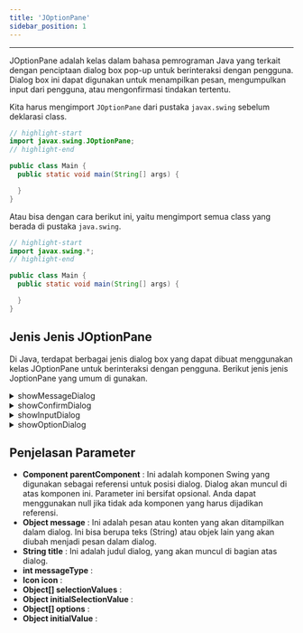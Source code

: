 ```yaml
---
title: 'JOptionPane'
sidebar_position: 1
---
```


<hr />

JOptionPane adalah kelas dalam bahasa pemrograman Java yang terkait dengan penciptaan dialog box pop-up untuk berinteraksi dengan pengguna. Dialog box ini dapat digunakan untuk menampilkan pesan, mengumpulkan input dari pengguna, atau mengonfirmasi tindakan tertentu.

Kita harus mengimport `JOptionPane` dari pustaka `javax.swing` sebelum deklarasi class.
```java 
// highlight-start
import javax.swing.JOptionPane;
// highlight-end

public class Main {
  public static void main(String[] args) {

  }
}
```
Atau bisa dengan cara berikut ini, yaitu mengimport semua class yang berada di pustaka `java.swing`.
```java 
// highlight-start
import javax.swing.*;
// highlight-end

public class Main {
  public static void main(String[] args) {

  }
}
```

## Jenis Jenis JOptionPane

Di Java, terdapat berbagai jenis dialog box yang dapat dibuat menggunakan kelas JOptionPane untuk berinteraksi dengan pengguna. Berikut jenis jenis JoptionPane yang umum di gunakan.

<details>
<summary className="sum-bold">showMessageDialog</summary>

- Berfungsi untuk menampilkan dialog pesan.
- Tidak membutuhkan variabel.
- Membutuhkan minimal 2 parameter dan maksimal 5 parameter.
- Kita hanya bisa mengisi 2, 4 dan 5 parameter saja. 

Silahkan lihat penjelasan parameter [disini](#penjelasan-parameter)

<Tabs groupId="showMessageDialog">
<TabItem value="2 Parameter" default>

**Parameter yang di butuhkan**

```java
JOptionPane.showMessageDialog(Component parentComponent, Object message);
```
**Contoh**

```java
import javax.swing.JOptionPane;
public class Main {
  public static void main(String[] args) {
    JOptionPane.showMessageDialog(null, "Hai Namaku Yanto");
  }
}
```

**Output**

![Output showMessageDialog](/img/java/showmessagedialog.png)

</TabItem>
<TabItem value="4 Parameter">

**Parameter yang di butuhkan**

```java
JOptionPane.showMessageDialog(Component parentComponent, Object message, String title, int messageType);
```
**Contoh**

```java
import javax.swing.JOptionPane;
public class Main {
  public static void main(String[] args) {
    JOptionPane.showMessageDialog(null, "Hai Namaku Yanto", "INI JUDUL", JOptionPane.PLAIN_MESSAGE);
  }
}
```

**Output**

![Output showMessageDialog 4 parameter](/img/java/showmessgaedialog-4-paramter.png)

</TabItem>
<TabItem value="5 Parameter">

Menggunakan 5 parameter membutuhkan class tambahan dari pustaka `javax.swing` yaitu `Icon` dan `ImageIcon` untuk mengambil gambar dari path/lokasi yang akan kita tentukan.

**Parameter yang di butuhkan**

```java
JOptionPane.showMessageDialog(Component parentComponent, Object message, String title, int messageType, Icon icon);
```
**Contoh**

```java
import javax.swing.JOptionPane;
import javax.swing.ImageIcon;
import javax.swing.Icon;
public class Main {
  public static void main(String[] args) {
    Icon kustomIcon = new ImageIcon("vector.png"); 
    JOptionPane.showMessageDialog(null, "Ini adalah pesan informasi.", "Informasi", JOptionPane.INFORMATION_MESSAGE, kustomIcon);
  }
}
```

**Output**

![Output showMessageDialog 5 parameter](/img/java/showmessagedialog-5-parameter.png)

</TabItem>
</Tabs> 

</details> 

<details>
<summary className="sum-bold">showConfirmDialog</summary>

- Berfungsi untuk menampilkan dialog pilihan sepert `Yes`, `No` dan `Cancel`.
- Bisa menggunakan variabel dengan tipe data default int.
- Kita hanya bisa mengisi 2, 4, 5 dan 6 parameter. 

Silahkan lihat penjelasan parameter [disini](#penjelasan-parameter)

<Tabs groupId="showConfirmDialog">
<TabItem value="2 Parameter" default>

**Parameter yang di butuhkan**

```java
JOptionPane.showConfirmDialog(Component parentComponent, Object message);
```
**Contoh**

```java
import javax.swing.JOptionPane;
public class Main {
  public static void main(String[] args) {
    JOptionPane.showConfirmDialog(null, "apakah anda yakin ingin keluar?");
  }
}
```

**Output**

![Output showConfirmDialog](/img/java/showconfirmdialog-2-parameter.png)

</TabItem>
<TabItem value="4 Parameter">

**Parameter yang di butuhkan**

```java
JOptionPane.showConfirmDialog(Component parentComponent, Object message, String title, int optionType);
```
**Contoh**

```java
import javax.swing.JOptionPane;
public class Main {
  public static void main(String[] args) {
    JOptionPane.showConfirmDialog(null, "ulangi program", "pop up pemberitahuan", JOptionPane.YES_NO_OPTION);
  }
}
```

**Output**

![Output showConfirmDialog 4 parameter](/img/java/showconfirmdialog-4-parameter.png)

</TabItem>
<TabItem value="5 Parameter">

**Parameter yang di butuhkan**

```java
JOptionPane.showConfirmDialog(Component parentComponent, Object message, String title, int optionType, int messageType);
```
**Contoh**

```java
import javax.swing.JOptionPane;
public class Main {
  public static void main(String[] args) {
    JOptionPane.showConfirmDialog(null, "ulangi program", "pop up pemberitahuan", JOptionPane.YES_NO_OPTION, JOptionPane.PLAIN_MESSAGE);
  }
}
```

**Output**

![Output showConfirmDialog 4 parameter](/img/java/showconfirmdialog-5-parameter.png)

</TabItem>
<TabItem value="6 Parameter">

Menggunakan 6 parameter membutuhkan class tambahan dari pustaka `javax.swing` yaitu `Icon` dan `ImageIcon` untuk mengambil gambar dari path/lokasi yang akan kita tentukan.

**Parameter yang di butuhkan**

```java
JOptionPane.showConfirmDialog(Component parentComponent, Object message, String title, int messageType, Icon icon);
```
**Contoh**

```java
import javax.swing.JOptionPane;
import javax.swing.ImageIcon;
import javax.swing.Icon;
public class Main {
  public static void main(String[] args) {
    Icon iconKusom = new ImageIcon("vector.png");
    JOptionPane.showConfirmDialog(null, "ulangi program", "pop up pemberitahuan", JOptionPane.YES_NO_OPTION, JOptionPane.PLAIN_MESSAGE, iconKusom);
  }
}
```

**Output**

![Output showConfirmDialog 6 parameter](/img/java/showconfirmdialog-6-parameter.png)

</TabItem>
</Tabs> 

</details>

<details>
<summary className="sum-bold">showInputDialog</summary>

- Berfungsi untuk menampilkan dialog input kepada pengguna.
- Bisa menggunakan variabel dengan tipe data default String.
- Kita bisa mengisi 1, 2, 3 dan 7 parameter. 

Silahkan lihat penjelasan parameter [disini](#penjelasan-parameter)

<Tabs groupId="showConfirmDialog">
<TabItem value="1 Parameter" default>

**Parameter yang di butuhkan**

```java
JOptionPane.showInputDialog(Object message);
```
**Contoh**

```java
import javax.swing.JOptionPane;
public class Main {
  public static void main(String[] args) {
    JOptionPane.showInputDialog("Masukkan Nama Anda : ");
  }
}
```

**Output**

![Output showInputDialog](/img/java/inputdialog-1-parameter.png)

</TabItem>
<TabItem value="2 Parameter">

Menggunakan 2 parameter ada 2 Cara :
- **mengisi parameter `Component parentComponent` dan `Object message`.**
  ```java
  JOptionPane.showInputDialog(Component parentComponent, Object message);
  ```

  **Contoh**
  ```java
  import javax.swing.JOptionPane;
  public class Main {
    public static void main(String[] args) {
      JOptionPane.showInputDialog(null, "Masukkan Alamat Anda : ");
    }
  }
  ```

  **Output**
  ![Output showInputDialog 2 v2 parameter](/img/java/inputdialog-2parameterv1.png)

- **mengisi parameter `Object message` dan `Object initialSelectonValue`.**
  ```java
  JOptionPane.showInputDialog(Object message, Object Object initialSelectonValue);
  ```

  **Contoh**
  ```java
  import javax.swing.JOptionPane;
  public class Main {
    public static void main(String[] args) {
      JOptionPane.showInputDialog("Masukkan Alamat Anda : ", "Contoh : Jakarta");
    }
  }
  ```

  **Output**
  ![Output showInputDialog 4 parameter](/img/java/inputdialog-2parameterv2.png)

</TabItem>
<TabItem value="3 Parameter">

**Parameter yang di butuhkan**

```java
JOptionPane.showInputDialog(Component parentComponent, Object message, Object initialSelectonValue);
```
**Contoh**

```java
import javax.swing.JOptionPane;
public class Main {
    public static void main(String[] args) {
    JOptionPane.showInputDialog(null, "Masukkan Umur Anda : ", "Contoh : 30");
  }
}
```

**Output**

![Output showInputDialog 3 parameter](/img/java/inputdialog-3-parameter.png)

</TabItem>
<TabItem value="4 Parameter">

**Parameter yang di butuhkan**

```java
JOptionPane.showInputDialog(Component parentComponent, Object message, String title, int messageType);
```
**Contoh**

```java
import javax.swing.JOptionPane;
public class Main {
    public static void main(String[] args) {
    JOptionPane.showInputDialog(null, "Masukkan NIM : ", "Input Nim", JOptionPane.PLAIN_MESSAGE);JOptionPane.showInputDialog(null, "Masukkan Umur Anda : ", "Contoh : 30");
  }
}
```

**Output**

![Output showInputDialog 3 parameter](/img/java/inputdialog-4-parameter.png)

</TabItem>
<TabItem value="7 Parameter">

Menggunakan 7 parameter membutuhkan beberapa hal berikut : 
- class tambahan dari pustaka `javax.swing` yaitu `Icon` dan `ImageIcon` untuk mengambil gambar dari path/lokasi yang akan kita tentukan.
- Array Object 1 dimensi.

**Parameter yang di butuhkan**

```java
JOptionPane.showInputDialog(Component parentComponent, Object message, String title, int messageType, Icon icon, Object[] selectionValues, Object initialSelectionValue);
```
**Contoh 1**

```java
import javax.swing.JOptionPane;
import javax.swing.ImageIcon;
import javax.swing.Icon;
public class Main {
  public static void main(String[] args) {
    Icon iconKusom = new ImageIcon("vector.png");
    String[] pilihan = {"Pilihan 1", "Pilihan 2", "Pilihan 3"};

    JOptionPane.showInputDialog(null, "Pilih salah satu opsi:", "Pilih Opsi", JOptionPane.QUESTION_MESSAGE, iconKusom, pilihan, pilihan[2]);
  }
}
```

**Contoh 2**

```java
import javax.swing.JOptionPane;
import javax.swing.ImageIcon;
import javax.swing.Icon;
public class Main {
  public static void main(String[] args) {
    Icon iconKusom = new ImageIcon("vector.png");
    JOptionPane.showInputDialog(null, "Pilih salah satu opsi:", "Pilih Opsi", JOptionPane.QUESTION_MESSAGE, iconKusom, new Object[]{"Pilihan 1", "Pilihan 2", "Pilihan 3"}, "Pilihan 3");
  }
}
```

**Output**

![Output showInputDialog 7 parameter v1.1](/img/java/inputdialog-7-parameter-v1.1.png)
![Output showInputDialog 7 parameter v1.2](/img/java/inputdialog-7-parameter-v1.2.png)


</TabItem>
</Tabs> 


**Contoh Menggunakan Variabel**

```java
import javax.swing.JOptionPane;

public class Main {
  public static void main(String[] args) {
    String pilihan = (String) JOptionPane.showInputDialog(null, "Pilih salah satu opsi:", "Pilih Opsi", JOptionPane.PLAIN_MESSAGE, null, new Object[]{"Pilihan 1", "Pilihan 2", "Pilihan 3"},"Pilihan 1");

    System.out.println("Anda memilih pilihan ke : " + pilihan);
  }
}
```

</details>

<details>
<summary className="sum-bold">showOptionDialog</summary>

- Berfungsi untuk menampilkan opsi dialog kepada pengguna.
- Bisa menggunakan variabel dengan tipe data default int.
- Membutuhkan 8 parameter.
- Array Object 1 dimensi.

Silahkan lihat penjelasan parameter [disini](#penjelasan-parameter)

**Parameter yang di butuhkan**

```java
JOptionPane.showInputDialog(Component parentComponent, Object message, String title, int optionType, int messageType, Icon icon, Object[] options, Object initialValue);
```
**Contoh**

```java
import javax.swing.JOptionPane;
public class Main {
  public static void main(String[] args) {
    Byte[] opsi = {1,2,3,4,5};
    int pilihan = JOptionPane.showOptionDialog(null, "Pilih Angka : ", "Program Pilih Angka", JOptionPane.YES_NO_CANCEL_OPTION, JOptionPane.PLAIN_MESSAGE, null, opsi, opsi[2]);
    System.out.println("Anda memilih angka : " + pilihan);
  }
}
```

**Output**

![Output showInputDialog](/img/java/showoptiondialog.png)

```bash 
Anda memilih angka : 2
```

</details>

## Penjelasan Parameter

- **Component parentComponent** : Ini adalah komponen Swing yang digunakan sebagai referensi untuk posisi dialog. Dialog akan muncul di atas komponen ini. Parameter ini bersifat opsional. Anda dapat menggunakan null jika tidak ada komponen yang harus dijadikan referensi.
- **Object message** : Ini adalah pesan atau konten yang akan ditampilkan dalam dialog. Ini bisa berupa teks (String) atau objek lain yang akan diubah menjadi pesan dalam dialog.
- **String title** : Ini adalah judul dialog, yang akan muncul di bagian atas dialog.
- **int messageType** : 
- **Icon icon** : 
- **Object[] selectionValues** : 
- **Object initialSelectionValue** : 
- **Object[] options** : 
- **Object initialValue** : 